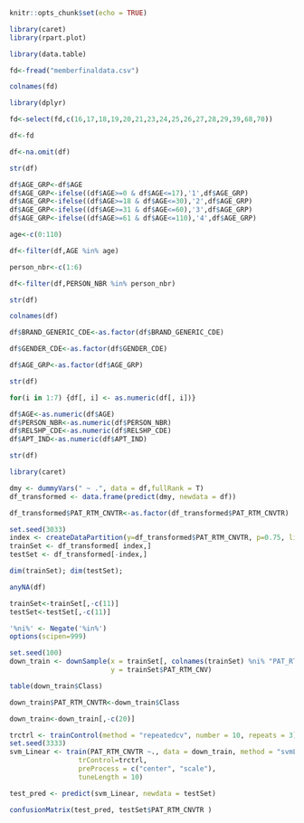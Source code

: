 
```{r setup, include=FALSE}
knitr::opts_chunk$set(echo = TRUE)
```

```{r}
library(caret)
library(rpart.plot)
```
```{r}
library(data.table)
```

```{r}
fd<-fread("memberfinaldata.csv")
```


```{r}
colnames(fd)
```

```{r}
library(dplyr)

fd<-select(fd,c(16,17,18,19,20,21,23,24,25,26,27,28,29,39,68,70))


```

```{r}
df<-fd
```
```{r}
df<-na.omit(df)

str(df)
```

```{r}
df$AGE_GRP<-df$AGE
df$AGE_GRP<-ifelse((df$AGE>=0 & df$AGE<=17),'1',df$AGE_GRP)
df$AGE_GRP<-ifelse((df$AGE>=18 & df$AGE<=30),'2',df$AGE_GRP)
df$AGE_GRP<-ifelse((df$AGE>=31 & df$AGE<=60),'3',df$AGE_GRP)
df$AGE_GRP<-ifelse((df$AGE>=61 & df$AGE<=110),'4',df$AGE_GRP)
```
```{r}
age<-c(0:110)

df<-filter(df,AGE %in% age)
```

```{r}
person_nbr<-c(1:6)

df<-filter(df,PERSON_NBR %in% person_nbr)
```

```{r}
str(df)

colnames(df)

df$BRAND_GENERIC_CDE<-as.factor(df$BRAND_GENERIC_CDE)

df$GENDER_CDE<-as.factor(df$GENDER_CDE)

df$AGE_GRP<-as.factor(df$AGE_GRP)
```
```{r}
str(df)
```

```{r}
for(i in 1:7) {df[, i] <- as.numeric(df[, i])} 

df$AGE<-as.numeric(df$AGE)
df$PERSON_NBR<-as.numeric(df$PERSON_NBR)
df$RELSHP_CDE<-as.numeric(df$RELSHP_CDE)
df$APT_IND<-as.numeric(df$APT_IND)
```

```{r}
str(df)
```
```{r}
library(caret)
```

```{r}
dmy <- dummyVars(" ~ .", data = df,fullRank = T)
df_transformed <- data.frame(predict(dmy, newdata = df))
```

```{r}
df_transformed$PAT_RTM_CNVTR<-as.factor(df_transformed$PAT_RTM_CNVTR)
```

```{r}
set.seed(3033)
index <- createDataPartition(y=df_transformed$PAT_RTM_CNVTR, p=0.75, list=FALSE)
trainSet <- df_transformed[ index,]
testSet <- df_transformed[-index,]
```

```{r}
dim(trainSet); dim(testSet);
```
```{r}
anyNA(df)
```

```{r}
trainSet<-trainSet[,-c(11)]
testSet<-testSet[,-c(11)]
```

```{r}
'%ni%' <- Negate('%in%')
options(scipen=999)
```

```{r}
set.seed(100)
down_train <- downSample(x = trainSet[, colnames(trainSet) %ni% "PAT_RTM_CNVTR"],
                         y = trainSet$PAT_RTM_CNV)

```

```{r}
table(down_train$Class)

```

```{r}
down_train$PAT_RTM_CNVTR<-down_train$Class
```

```{r}
down_train<-down_train[,-c(20)]
```

```{r}
trctrl <- trainControl(method = "repeatedcv", number = 10, repeats = 3)
set.seed(3333)
svm_Linear <- train(PAT_RTM_CNVTR ~., data = down_train, method = "svmLinear",
                 trControl=trctrl,
                 preProcess = c("center", "scale"),
                 tuneLength = 10)
```
```{r}
test_pred <- predict(svm_Linear, newdata = testSet)
```

```{r}
confusionMatrix(test_pred, testSet$PAT_RTM_CNVTR )
```

